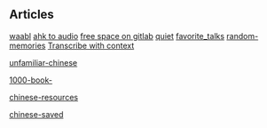 == Articles ==
[[waabl]]
[[ahk to audio]]
[[free space on gitlab]]
[[quiet]]
[[favorite_talks]]
[[random-memories]]
[[idea_trans_subs|Transcribe with context]]

[[unfamiliar-chinese]]

[[1000-book-]]

[[chinese-resources]]

[[chinese-saved]]
